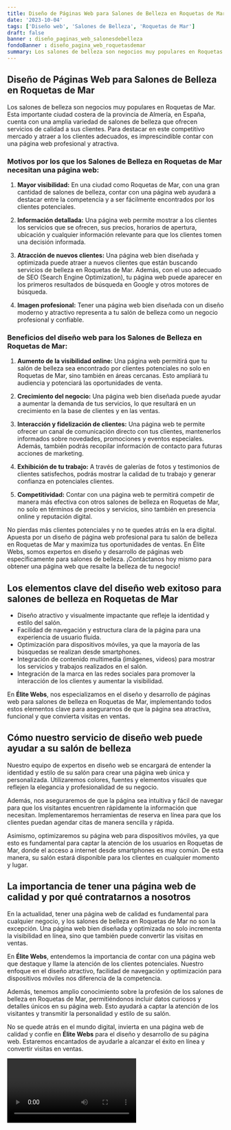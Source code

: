 ```yaml
---
title: Diseño de Páginas Web para Salones de Belleza en Roquetas de Mar
date: '2023-10-04'
tags: ['Diseño web', 'Salones de Belleza', 'Roquetas de Mar']
draft: false
banner : diseño_paginas_web_salonesdebelleza
fondoBanner : diseño_pagina_web_roquetasdemar
summary: Los salones de belleza son negocios muy populares en Roquetas de Mar. Esta importante ciudad costera de la provincia de Almería, en España, cuenta con una amplia variedad de salones de belleza que ofrecen servicios de calidad a sus clientes. Para destacar en este competitivo mercado y atraer a los clientes adecuados, es imprescindible contar con una página web profesional y atractiva.
---
```


## **Diseño de Páginas Web para Salones de Belleza en Roquetas de Mar**

Los salones de belleza son negocios muy populares en Roquetas de Mar. Esta importante ciudad costera de la provincia de Almería, en España, cuenta con una amplia variedad de salones de belleza que ofrecen servicios de calidad a sus clientes. Para destacar en este competitivo mercado y atraer a los clientes adecuados, es imprescindible contar con una página web profesional y atractiva.

### **Motivos por los que los Salones de Belleza en Roquetas de Mar necesitan una página web:**
1. **Mayor visibilidad:** En una ciudad como Roquetas de Mar, con una gran cantidad de salones de belleza, contar con una página web ayudará a destacar entre la competencia y a ser fácilmente encontrados por los clientes potenciales.

2. **Información detallada:** Una página web permite mostrar a los clientes los servicios que se ofrecen, sus precios, horarios de apertura, ubicación y cualquier información relevante para que los clientes tomen una decisión informada.

3. **Atracción de nuevos clientes:** Una página web bien diseñada y optimizada puede atraer a nuevos clientes que están buscando servicios de belleza en Roquetas de Mar. Además, con el uso adecuado de SEO (Search Engine Optimization), tu página web puede aparecer en los primeros resultados de búsqueda en Google y otros motores de búsqueda.

4. **Imagen profesional:** Tener una página web bien diseñada con un diseño moderno y atractivo representa a tu salón de belleza como un negocio profesional y confiable.

### **Beneficios del diseño web para los Salones de Belleza en Roquetas de Mar:**
1. **Aumento de la visibilidad online:** Una página web permitirá que tu salón de belleza sea encontrado por clientes potenciales no solo en Roquetas de Mar, sino también en áreas cercanas. Esto ampliará tu audiencia y potenciará las oportunidades de venta.

2. **Crecimiento del negocio:** Una página web bien diseñada puede ayudar a aumentar la demanda de tus servicios, lo que resultará en un crecimiento en la base de clientes y en las ventas.

3. **Interacción y fidelización de clientes:** Una página web te permite ofrecer un canal de comunicación directo con tus clientes, mantenerlos informados sobre novedades, promociones y eventos especiales. Además, también podrás recopilar información de contacto para futuras acciones de marketing.

4. **Exhibición de tu trabajo:** A través de galerías de fotos y testimonios de clientes satisfechos, podrás mostrar la calidad de tu trabajo y generar confianza en potenciales clientes.

5. **Competitividad:** Contar con una página web te permitirá competir de manera más efectiva con otros salones de belleza en Roquetas de Mar, no solo en términos de precios y servicios, sino también en presencia online y reputación digital.

No pierdas más clientes potenciales y no te quedes atrás en la era digital. Apuesta por un diseño de página web profesional para tu salón de belleza en Roquetas de Mar y maximiza tus oportunidades de ventas. En Élite Webs, somos expertos en diseño y desarrollo de páginas web específicamente para salones de belleza. ¡Contáctanos hoy mismo para obtener una página web que resalte la belleza de tu negocio!

<GifSeo />

<Cta />

## Los elementos clave del diseño web exitoso para salones de belleza en Roquetas de Mar

- Diseño atractivo y visualmente impactante que refleje la identidad y estilo del salón.
- Facilidad de navegación y estructura clara de la página para una experiencia de usuario fluida.
- Optimización para dispositivos móviles, ya que la mayoría de las búsquedas se realizan desde smartphones.
- Integración de contenido multimedia (imágenes, videos) para mostrar los servicios y trabajos realizados en el salón.
- Integración de la marca en las redes sociales para promover la interacción de los clientes y aumentar la visibilidad.

En **Élite Webs**, nos especializamos en el diseño y desarrollo de páginas web para salones de belleza en Roquetas de Mar, implementando todos estos elementos clave para asegurarnos de que la página sea atractiva, funcional y que convierta visitas en ventas.

## Cómo nuestro servicio de diseño web puede ayudar a su salón de belleza

Nuestro equipo de expertos en diseño web se encargará de entender la identidad y estilo de su salón para crear una página web única y personalizada. Utilizaremos colores, fuentes y elementos visuales que reflejen la elegancia y profesionalidad de su negocio.

Además, nos aseguraremos de que la página sea intuitiva y fácil de navegar para que los visitantes encuentren rápidamente la información que necesitan. Implementaremos herramientas de reserva en línea para que los clientes puedan agendar citas de manera sencilla y rápida.

Asimismo, optimizaremos su página web para dispositivos móviles, ya que esto es fundamental para captar la atención de los usuarios en Roquetas de Mar, donde el acceso a internet desde smartphones es muy común. De esta manera, su salón estará disponible para los clientes en cualquier momento y lugar.

## La importancia de tener una página web de calidad y por qué contratarnos a nosotros

En la actualidad, tener una página web de calidad es fundamental para cualquier negocio, y los salones de belleza en Roquetas de Mar no son la excepción. Una página web bien diseñada y optimizada no solo incrementa la visibilidad en línea, sino que también puede convertir las visitas en ventas.

En **Élite Webs**, entendemos la importancia de contar con una página web que destaque y llame la atención de los clientes potenciales. Nuestro enfoque en el diseño atractivo, facilidad de navegación y optimización para dispositivos móviles nos diferencia de la competencia.

Además, tenemos amplio conocimiento sobre la profesión de los salones de belleza en Roquetas de Mar, permitiéndonos incluir datos curiosos y detalles únicos en su página web. Esto ayudará a captar la atención de los visitantes y transmitir la personalidad y estilo de su salón.

No se quede atrás en el mundo digital, invierta en una página web de calidad y confíe en **Élite Webs** para el diseño y desarrollo de su página web. Estaremos encantados de ayudarle a alcanzar el éxito en línea y convertir visitas en ventas.

<Video />

<CtaBot job='Salones de Belleza' city='Roquetas de Mar'/>

<Gmaps query='Roquetas de Mar+españa+maps' />